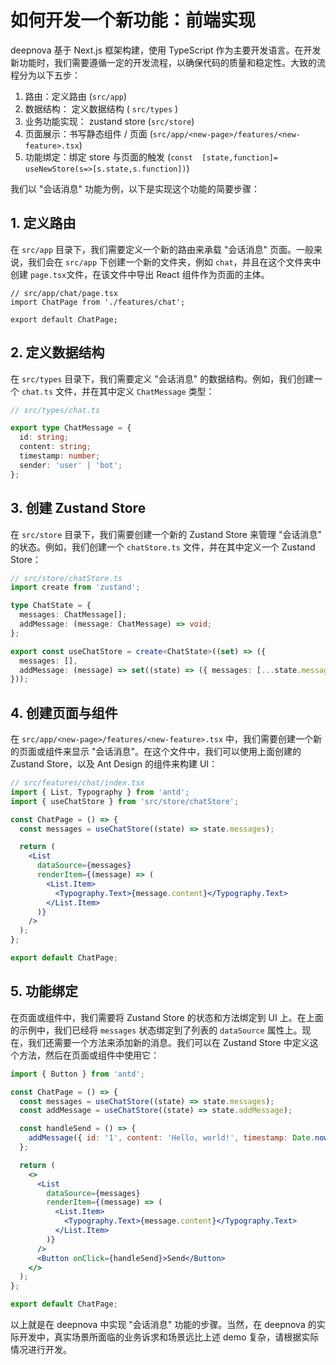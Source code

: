 # 如何开发一个新功能：前端实现

deepnova 基于 Next.js 框架构建，使用 TypeScript 作为主要开发语言。在开发新功能时，我们需要遵循一定的开发流程，以确保代码的质量和稳定性。大致的流程分为以下五步：

1. 路由：定义路由 (`src/app`)
2. 数据结构： 定义数据结构 ( `src/types` )
3. 业务功能实现： zustand store (`src/store`)
4. 页面展示：书写静态组件 / 页面 (`src/app/<new-page>/features/<new-feature>.tsx`)
5. 功能绑定：绑定 store 与页面的触发 (`const  [state,function]= useNewStore(s=>[s.state,s.function])`)

我们以 "会话消息" 功能为例，以下是实现这个功能的简要步骤：

## 1. 定义路由

在 `src/app` 目录下，我们需要定义一个新的路由来承载 "会话消息" 页面。一般来说，我们会在 `src/app` 下创建一个新的文件夹，例如 `chat`，并且在这个文件夹中创建 `page.tsx`文件，在该文件中导出 React 组件作为页面的主体。

```tsx
// src/app/chat/page.tsx
import ChatPage from './features/chat';

export default ChatPage;
```

## 2. 定义数据结构

在 `src/types` 目录下，我们需要定义 "会话消息" 的数据结构。例如，我们创建一个 `chat.ts` 文件，并在其中定义 `ChatMessage` 类型：

```ts
// src/types/chat.ts

export type ChatMessage = {
  id: string;
  content: string;
  timestamp: number;
  sender: 'user' | 'bot';
};
```

## 3. 创建 Zustand Store

在 `src/store` 目录下，我们需要创建一个新的 Zustand Store 来管理 "会话消息" 的状态。例如，我们创建一个 `chatStore.ts` 文件，并在其中定义一个 Zustand Store：

```ts
// src/store/chatStore.ts
import create from 'zustand';

type ChatState = {
  messages: ChatMessage[];
  addMessage: (message: ChatMessage) => void;
};

export const useChatStore = create<ChatState>((set) => ({
  messages: [],
  addMessage: (message) => set((state) => ({ messages: [...state.messages, message] })),
}));
```

## 4. 创建页面与组件

在 `src/app/<new-page>/features/<new-feature>.tsx` 中，我们需要创建一个新的页面或组件来显示 "会话消息"。在这个文件中，我们可以使用上面创建的 Zustand Store，以及 Ant Design 的组件来构建 UI：

```jsx
// src/features/chat/index.tsx
import { List, Typography } from 'antd';
import { useChatStore } from 'src/store/chatStore';

const ChatPage = () => {
  const messages = useChatStore((state) => state.messages);

  return (
    <List
      dataSource={messages}
      renderItem={(message) => (
        <List.Item>
          <Typography.Text>{message.content}</Typography.Text>
        </List.Item>
      )}
    />
  );
};

export default ChatPage;
```

## 5. 功能绑定

在页面或组件中，我们需要将 Zustand Store 的状态和方法绑定到 UI 上。在上面的示例中，我们已经将 `messages` 状态绑定到了列表的 `dataSource` 属性上。现在，我们还需要一个方法来添加新的消息。我们可以在 Zustand Store 中定义这个方法，然后在页面或组件中使用它：

```jsx
import { Button } from 'antd';

const ChatPage = () => {
  const messages = useChatStore((state) => state.messages);
  const addMessage = useChatStore((state) => state.addMessage);

  const handleSend = () => {
    addMessage({ id: '1', content: 'Hello, world!', timestamp: Date.now(), sender: 'user' });
  };

  return (
    <>
      <List
        dataSource={messages}
        renderItem={(message) => (
          <List.Item>
            <Typography.Text>{message.content}</Typography.Text>
          </List.Item>
        )}
      />
      <Button onClick={handleSend}>Send</Button>
    </>
  );
};

export default ChatPage;
```

以上就是在 deepnova 中实现 "会话消息" 功能的步骤。当然，在 deepnova 的实际开发中，真实场景所面临的业务诉求和场景远比上述 demo 复杂，请根据实际情况进行开发。
